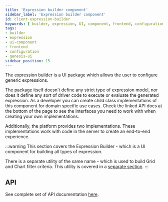 ```yaml
---
title: 'Expression builder component'
sidebar_label: 'Expression builder component'
id: client-expression-builder
keywords: [ builder, expression, UI, component, frontend, configuration, dynamic, generator ]
tags:
- builder
- expression
- ui-component
- frontend
- configuration
- genesis-ui
sidebar_position: 15
---
```


The expression builder is a UI package which allows the user to configure generic expressions.

The package itself doesn't define any strict type of expression model, nor does it define any
sort of driver code to execute or evaluate the generated expression. As a developer you can create child class implementations of this component for domain specific use cases. Check the linked API docs at the bottom of the page
to see the interfaces you need to work with when creating your own implementations.

Additionally, the platform provides two implementations. These implementations work with code in the server to create an end-to-end experience.

:::warning
This section covers the Expression Builder - which is a UI component for building all types of expression.

There is a separate utility of the same name - which is used to build Grid and Chart filter criteria. This utility is covered in a [separate section](/develop/client-capabilities/criteria/expression-builder/).
:::

## API

See complete set of API documentation [here](/develop/client-capabilities/expression-builder/docs/api/).
